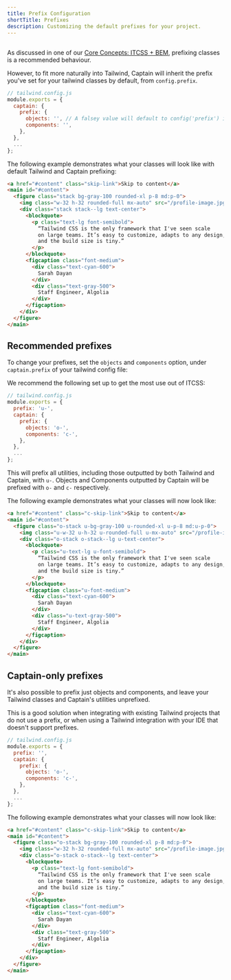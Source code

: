 ```yaml
---
title: Prefix Configuration
shortTitle: Prefixes
description: Customizing the default prefixes for your project.
---
```



## <Heading hidden>Overview</Heading>

As discussed in one of our [Core Concepts: ITCSS + BEM](/docs/itcss-bem), prefixing classes is a recommended behaviour.

However, to fit more naturally into Tailwind, Captain will inherit the prefix you've set for your tailwind classes by default,
from `config.prefix`.

```js lightBlue
// tailwind.config.js
module.exports = {
  captain: {
    prefix: {
      objects: '', // A falsey value will default to config('prefix') instead
      components: '',
    },
  },
  ...
};
```

The following example demonstrates what your classes will look like with default Tailwind and Captain prefixing:

```html lightBlue
<a href="#content" class="skip-link">Skip to content</a>
<main id="#content">
  <figure class="stack bg-gray-100 rounded-xl p-8 md:p-0">
    <img class="w-32 h-32 rounded-full mx-auto" src="/profile-image.jpg" alt="" width="384" height="512">
    <div class="stack stack--lg text-center">
      <blockquote>
        <p class="text-lg font-semibold">
          “Tailwind CSS is the only framework that I've seen scale
          on large teams. It’s easy to customize, adapts to any design,
          and the build size is tiny.”
        </p>
      </blockquote>
      <figcaption class="font-medium">
        <div class="text-cyan-600">
          Sarah Dayan
        </div>
        <div class="text-gray-500">
          Staff Engineer, Algolia
        </div>
      </figcaption>
    </div>
  </figure>
</main>
```

## Recommended prefixes

To change your prefixes, set the `objects` and `components` option, under `captain.prefix` of your tailwind config file:

We recommend the following set up to get the most use out of ITCSS:

```js lightBlue
// tailwind.config.js
module.exports = {
  prefix: 'u-',
  captain: {
    prefix: {
      objects: 'o-',
      components: 'c-',
    },
  },
  ...
};
```

This will prefix all utilities, including those outputted by both Tailwind and Captain, with `u-`.
Objects and Components outputted by Captain will be prefixed with `o-` and `c-` respectively.

The following example demonstrates what your classes will now look like:

```html lightBlue
<a href="#content" class="c-skip-link">Skip to content</a>
<main id="#content">
  <figure class="o-stack u-bg-gray-100 u-rounded-xl u-p-8 md:u-p-0">
    <img class="u-w-32 u-h-32 u-rounded-full u-mx-auto" src="/profile-image.jpg" alt="" width="384" height="512">
    <div class="o-stack o-stack--lg u-text-center">
      <blockquote>
        <p class="u-text-lg u-font-semibold">
          “Tailwind CSS is the only framework that I've seen scale
          on large teams. It’s easy to customize, adapts to any design,
          and the build size is tiny.”
        </p>
      </blockquote>
      <figcaption class="u-font-medium">
        <div class="text-cyan-600">
          Sarah Dayan
        </div>
        <div class="u-text-gray-500">
          Staff Engineer, Algolia
        </div>
      </figcaption>
    </div>
  </figure>
</main>
```

## Captain-only prefixes

It's also possible to prefix just objects and components, and leave your Tailwind classes and Captain's utilities unprefixed.

This is a good solution when integrating with existing Tailwind projects that do not use a prefix, or when using a Tailwind
integration with your IDE that doesn't support prefixes.

```js lightBlue
// tailwind.config.js
module.exports = {
  prefix: '',
  captain: {
    prefix: {
      objects: 'o-',
      components: 'c-',
    },
  },
  ...
};
```

The following example demonstrates what your classes will now look like:

```html lightBlue
<a href="#content" class="c-skip-link">Skip to content</a>
<main id="#content">
  <figure class="o-stack bg-gray-100 rounded-xl p-8 md:p-0">
    <img class="w-32 h-32 rounded-full mx-auto" src="/profile-image.jpg" alt="" width="384" height="512">
    <div class="o-stack o-stack--lg text-center">
      <blockquote>
        <p class="text-lg font-semibold">
          “Tailwind CSS is the only framework that I've seen scale
          on large teams. It’s easy to customize, adapts to any design,
          and the build size is tiny.”
        </p>
      </blockquote>
      <figcaption class="font-medium">
        <div class="text-cyan-600">
          Sarah Dayan
        </div>
        <div class="text-gray-500">
          Staff Engineer, Algolia
        </div>
      </figcaption>
    </div>
  </figure>
</main>
```
